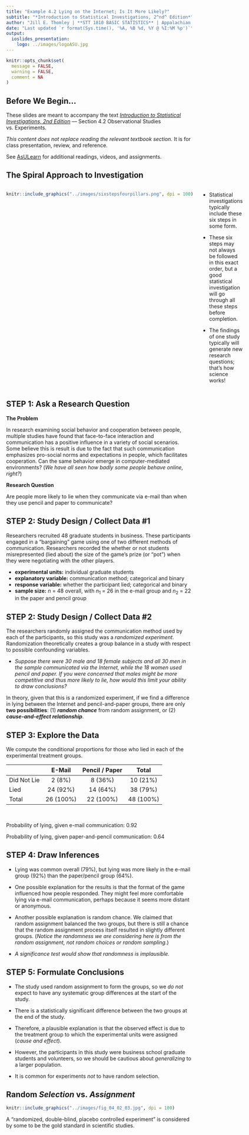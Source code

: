 ```yaml
---
title: "Example 4.2 Lying on the Internet; Is It More Likely?"
subtitle: "*Introduction to Statistical Investigations, 2^nd^ Edition*"
author: "Jill E. Thomley | **STT 1810 BASIC STATISTICS** | Appalachian State University"
date: "Last updated `r format(Sys.time(), '%A, %B %d, %Y @ %I:%M %p')`"
output: 
  ioslides_presentation:
    logo: ../images/logoASU.jpg
---
```


```r
knitr::opts_chunk$set(
  message = FALSE,
  warning = FALSE,
  comment = NA
)
```


## Before We Begin…

These slides are meant to accompany the text [*Introduction to Statistical Investigations, 2nd Edition*](http://www.isi-stats.com/isi/index2nd.html) --- Section 4.2 Observational Studies vs. Experiments.

*This content does not replace reading the relevant textbook section.* It is for class presentation, review, and reference.

See [AsULearn](https://asulearn.appstate.edu/) for additional readings, videos, and assignments.


## The Spiral Approach to Investigation

:::::: {style="display: flex;"}

::: {}

```r
knitr::include_graphics("../images/sixstepsfourpillars.png", dpi = 100)
```

:::

::: {}

&nbsp;&nbsp;&nbsp;&nbsp;&nbsp;

:::

::: {}

* Statistical investigations typically include these six steps in some form. 

* These six steps may not always be followed in this exact order, but a good statistical investigation will go through all these steps before completion.

* The findings of one study typically will generate new research questions; that's how science works!

:::

::::


## STEP 1: Ask a Research Question

**The Problem**

In research examining social behavior and cooperation between people, multiple studies have found that face-to-face interaction and communication has a positive influence in a variety of social scenarios. Some believe this is result is due to the fact that such communication emphasizes pro-social norms and expectations in people, which facilitates cooperation. Can the same behavior emerge in computer-mediated environments? (*We have all seen how badly some people behave online, right?*)
 

**Research Question**

Are people more likely to lie when they communicate via e-mail than when they use pencil and paper to communicate? 


## STEP 2: Study Design / Collect Data #1

Researchers recruited 48 graduate students in business. These participants engaged in a “bargaining” game using one of two different methods of communication. Researchers recorded the whether or not students misrepresented (lied about) the size of the game's prize (or "pot") when they were negotiating with the other players.

* **experimental units:** individual graduate students
* **explanatory variable:** communication method; categorical and binary
* **response variable:** whether the participant lied; categorical and binary
* **sample size:** $n$ = 48 overall, with $n_1$ = 26 in the e-mail group and $n_2$ = 22 in the paper and pencil group


## STEP 2: Study Design / Collect Data #2

The researchers randomly assigned the communication method used by each of the participants, so this study was a *randomized experiment*. Randomization theoretically creates a group balance in a study with respect to possible confounding variables.

* *Suppose there were 30 male and 18 female subjects and all 30 men in the sample communicated via the Internet, while the 18 women used pencil and paper. If you were concerned that males might be more competitive and thus more likely to lie, how would this limit your ability to draw conclusions?*

In theory, given that this is a randomized experiment, if we find a difference in lying between the Internet and pencil-and-paper groups, there are only **two possibilities**: (1) ***random chance*** from random assignment, or (2) ***cause-and-effect relationship***.


## STEP 3: Explore the Data

We compute the conditional proportions for those who lied in each of the experimental treatment groups.

|             |    E-Mail | Pencil / Paper |     Total |
|-------------|:---------:|:--------------:|:---------:|
| Did Not Lie |   2 (8%)  |        8 (36%) | 10 (21%)  |
| Lied        |  24 (92%) |       14 (64%) | 38 (79%)  |
| Total       | 26 (100%) |       22 (100%)| 48 (100%) |

<br>

Probability of lying, given e-mail communication: 0.92

Probability of lying, given paper-and-pencil communication: 0.64


## STEP 4: Draw Inferences

* Lying was common overall (79%), but lying was more likely in the e-mail group (92%) than the paper/pencil group (64%).

* One possible explanation for the results is that the format of the game influenced how people responded. They might feel more comfortable lying via e-mail communication, perhaps because it seems more distant or anonymous. 

* Another possible explanation is random chance. We claimed that random assignment balanced the two groups, but there is still a chance that the random assignment process itself resulted in slightly different groups. (*Notice the randomness we are considering here is from the random assignment, not random choices or random sampling.*) 

* *A significance test would show that randomness is implausible.*


## STEP 5: Formulate Conclusions

* The study used random assignment to form the groups, so we *do not* expect to have any systematic group differences at the start of the study.

* There is a statistically significant difference between the two groups at the end of the study.

* Therefore, a plausible explanation is that the observed effect is due to the treatment group to which the experimental units were assigned (*cause and effect*).

* However, the participants in this study were business school graduate students and volunteers, so we should be cautious about *generalizing* to a larger population. 

* It is common for experiments *not* to have random selection.


## Random *Selection* vs. *Assignment*

```r
knitr::include_graphics("../images/fig_04_02_03.jpg", dpi = 100)
```

A “randomized, double-blind, placebo controlled experiment” is considered by some to be the gold standard in scientific studies.

